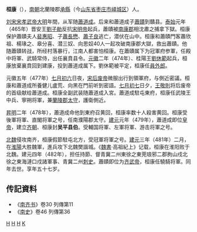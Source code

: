 '''桓康'''（{{bd|426年||482年||}}），[[南朝|南朝]]北蘭陵郡[[承縣|承縣]]（今[[山东省|山东省]][[枣庄市|枣庄市]][[峄城区|峄城区]]）人。

[[刘宋|刘宋]][[宋孝武帝|宋孝武帝]][[大明|大明]]年間，从军随[[蕭道成|蕭道成]]。后来和蕭道成子[[蕭賾|蕭賾]]到贛县。[[泰始_(刘宋)|泰始]]元年（465年）晋安王[[劉子勛|劉子勛]]反抗[[宋明帝|宋明帝]]起兵，蕭賾被[[南康郡|南康郡]]相沈肅之捕拿下獄。桓康保护蕭賾夫人[[裴惠昭|裴惠昭]]、子[[蕭長懋|蕭長懋]]、[[蕭子良|蕭子良]]逃亡，潜伏在山中。桓康和蕭賾門客蕭欣祖、楊瑑之、皋分喜、潜三奴、向思奴40人一起攻破南康郡大獄，救出蕭賾。他随蕭賾转战，所经村落暴行，江南人都害怕桓康。在蕭賾属下为冠軍府参軍，任殿中将軍、武騎常侍，出任襄賁县令。[[元徽|元徽]]二年（474年）、桂陽王[[劉休範|劉休範]]起兵，桓康放棄襄賁回到建康，投到蕭道成属下。劉休範被平定，桓康任[[員外郎|員外郎]]。

元徽五年（477年）[[七月初六|七月初六]]日夜，[[宋后废帝|宋后废帝]]微服出行到領軍府，与側近密議。桓康和蕭道成所養健儿盧荒、向黑在門前听到密語。[[七月初七|七月初七]]日夕，[[王敬則|王敬則]]将后废帝的首级献给蕭道成。桓康全副武装随蕭道成入宮。蕭道成駐屯東府，桓康任武陵王中兵、寧朔将軍，兼[[蘭陵郡|蘭陵郡]][[太守|太守]]，護衛側近。

[[昇明|昇明]]二年（478年），蕭道成命他到東府召黄回，桓康率数十人殺害黄回。桓康受後軍将軍、直閣将軍之号，任南濮陽郡太守。[[建元_(南齐)|建元]]元年（479年），蕭道成即位[[皇帝|皇帝]]，建立[[南齐|齐朝]]、桓康封'''吴平县伯'''。受輔国将軍、左軍将軍、游击将軍之号。

[[北魏|北魏]]侵攻南齐，桓康假節駐屯北方，受冠軍将軍之号。[[建元_(南齐)|建元]]三年（481年）二月，在[[淮陽|淮陽]]大胜魏軍，進兵攻下北魏樊諧城。《[[魏書|魏書]]·高祖紀上》记载，桓康在淮阳败于北魏。建元四年（482年），担任持節、督青冀二州東徐之東莞琅邪二郡朐山戍北徐之東海漣口戍諸軍事、青冀二州[[刺史|刺史]]。蕭賾即位为[[齐武帝|齐武帝]]，桓康任驍騎将軍。同年去世。享年五十七岁。
==传記資料== 
* 《[[南齐书|南齐书]]》卷30 列傳第11
* 《[[南史|南史]]》卷46 列傳第36

[[分类:劉宋將軍|H]]
[[分类:南齐刺史|H]]
[[分类:枣庄人|H]]
[[分类:桓姓|K]]